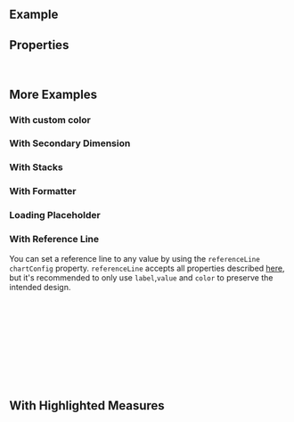 
<Meta of={ComponentStories} />

<DocsHeader />

## Example

<Canvas of={ComponentStories.Default} />

## Properties

<ControlsWithNote of={ComponentStories.Default} />

<br />

## More Examples

### With custom color

<Canvas of={ComponentStories.WithCustomColor} />

### With Secondary Dimension

<Canvas of={ComponentStories.WithSecondaryDimension} />

### With Stacks

<Canvas of={ComponentStories.WithStacks} />

### With Formatter

<Canvas of={ComponentStories.WithFormatter} />

### Loading Placeholder

<Canvas of={ComponentStories.LoadingPlaceholder} />

### With Reference Line

You can set a reference line to any value by using the `referenceLine` `chartConfig` property. `referenceLine` accepts all properties described [here](https://recharts.org/en-US/api/ReferenceLine), but it's recommended to only use `label`,`value` and `color` to preserve the intended design.

```jsx
<ColumnChart
  {...props}
  chartConfig={{
    referenceLine: {
      color: 'red',
      label: 'MAX',
      value: 650
    }
  }}
/>
```

<Canvas of={ComponentStories.WithReferenceLine} />

## With Highlighted Measures

<Canvas of={ComponentStories.WithHighlightedMeasure} />

<Footer />
